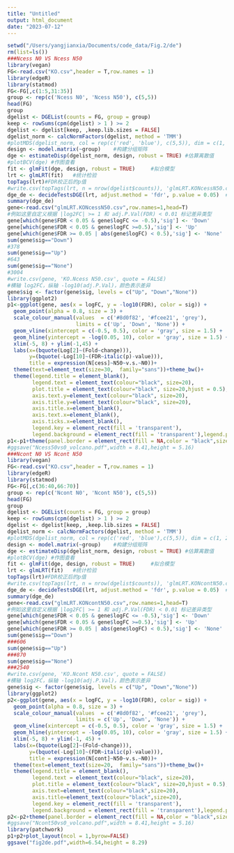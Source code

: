```yaml
---
title: "Untitled"
output: html_document
date: "2023-07-12"
---
```



```r
setwd("/Users/yangjianxia/Documents/code_data/Fig.2/de")
rm(list=ls())
###Ncess N0 VS Ncess N50
library(vegan)
FG<-read.csv("KO.csv",header = T,row.names = 1)
library(edgeR)
library(statmod)
FG<-FG[,c(1:5,31:35)]
group <- rep(c('Ncess N0', 'Ncess N50'), c(5,5))
head(FG)
group
dgelist <- DGEList(counts = FG, group = group)
keep <- rowSums(cpm(dgelist) > 1 ) >= 2
dgelist <- dgelist[keep, ,keep.lib.sizes = FALSE]
dgelist_norm <- calcNormFactors(dgelist, method = 'TMM')
#plotMDS(dgelist_norm, col = rep(c('red', 'blue'), c(5,5)), dim = c(1, 2))
design <- model.matrix(~group)    #构建分组矩阵
dge <- estimateDisp(dgelist_norm, design, robust = TRUE) #估算离散值
#plotBCV(dge) #作图查看
fit <- glmFit(dge, design, robust = TRUE)     #拟合模型
lrt <- glmLRT(fit)   #统计检验
topTags(lrt)#FDR校正后的p值
#write.csv(topTags(lrt, n = nrow(dgelist$counts)), 'glmLRT.KONcessN50.csv', quote = FALSE) 
dge_de <- decideTestsDGE(lrt, adjust.method = 'fdr', p.value = 0.05)  #查看默认方法获得的差异基因
summary(dge_de)
gene<-read.csv("glmLRT.KONcessN50.csv",row.names=1,head=T)
#例如这里自定义根据 |log2FC| >= 1 和 adj.P.Val(FDR) < 0.01 标记差异类型
gene[which(gene$FDR < 0.05 & gene$logFC <= -0.5),'sig'] <- 'Down'
gene[which(gene$FDR < 0.05 & gene$logFC >=0.5),'sig'] <- 'Up'
gene[which(gene$FDR >= 0.05 | abs(gene$logFC) < 0.5),'sig'] <- 'None'
sum(gene$sig=="Down")
#378
sum(gene$sig=="Up")
#643
sum(gene$sig=="None")
#3004
#write.csv(gene, 'KO.Ncess N50.csv', quote = FALSE) 
#横轴 log2FC，纵轴 -log10(adj.P.Val)，颜色表示差异
gene$sig <- factor(gene$sig, levels = c("Up", "Down","None"))
library(ggplot2)
p1<-ggplot(gene, aes(x = logFC, y = -log10(FDR), color = sig)) +
  geom_point(alpha = 0.8, size = 3) +
  scale_colour_manual(values  = c('#8d0f82', '#fcee21', 'grey'), 
                      limits = c('Up', 'Down', 'None')) +
  geom_vline(xintercept = c(-0.5, 0.5), color = 'gray', size = 1.5) +
  geom_hline(yintercept = -log(0.05, 10), color = 'gray', size = 1.5) +
  xlim(-5, 8) + ylim(-1,45) +
  labs(x=(bquote(Log[2]~(Fold~change))),
       y=(bquote(-Log[10]~(FDR~italic(p)-value))),
       title = expression(N[cess]~N50~v.s.~N0))+
  theme(text=element_text(size=30,  family="sans"))+theme_bw()+
  theme(legend.title = element_blank(),
        legend.text = element_text(colour="black", size=20),
        plot.title = element_text(colour="black", size=20,hjust = 0.5),
        axis.text.y=element_text(colour="black", size=20),
        axis.title.y=element_text(colour="black", size=20),
        axis.title.x=element_blank(),
        axis.text.x=element_blank(),
        axis.ticks.x=element_blank(),
        legend.key = element_rect(fill = 'transparent'),
        legend.background = element_rect(fill = 'transparent'),legend.position = c(0.78, 0.78))
p1<-p1+theme(panel.border = element_rect(fill = NA,color = "black",size=1.5,linetype = "solid"))
#ggsave("Ncess50vs0_volcano.pdf",width = 8.41,height = 5.16)
###Ncont N0 VS Ncont N50
library(vegan)
FG<-read.csv("KO.csv",header = T,row.names = 1)
library(edgeR)
library(statmod)
FG<-FG[,c(36:40,66:70)]
group <- rep(c('Ncont N0', 'Ncont N50'), c(5,5))
head(FG)
group
dgelist <- DGEList(counts = FG, group = group)
keep <- rowSums(cpm(dgelist) > 1 ) >= 2
dgelist <- dgelist[keep, ,keep.lib.sizes = FALSE]
dgelist_norm <- calcNormFactors(dgelist, method = 'TMM')
#plotMDS(dgelist_norm, col = rep(c('red', 'blue'),c(5,5)), dim = c(1, 2))
design <- model.matrix(~group)    #构建分组矩阵
dge <- estimateDisp(dgelist_norm, design, robust = TRUE) #估算离散值
#plotBCV(dge) #作图查看
fit <- glmFit(dge, design, robust = TRUE)     #拟合模型
lrt <- glmLRT(fit)   #统计检验
topTags(lrt)#FDR校正后的p值
#write.csv(topTags(lrt, n = nrow(dgelist$counts)), 'glmLRT.KONcontN50.csv', quote = FALSE) 
dge_de <- decideTestsDGE(lrt, adjust.method = 'fdr', p.value = 0.05)  #查看默认方法获得的差异基因
summary(dge_de)
gene<-read.csv("glmLRT.KONcontN50.csv",row.names=1,head=T)
#例如这里自定义根据 |log2FC| >= 1 和 adj.P.Val(FDR) < 0.01 标记差异类型
gene[which(gene$FDR < 0.05 & gene$logFC <= -0.5),'sig'] <- 'Down'
gene[which(gene$FDR < 0.05 & gene$logFC >=0.5),'sig'] <- 'Up'
gene[which(gene$FDR >= 0.05 | abs(gene$logFC) < 0.5),'sig'] <- 'None'
sum(gene$sig=="Down")
###606
sum(gene$sig=="Up")
###870
sum(gene$sig=="None")
###2540
#write.csv(gene, 'KO.Ncont N50.csv', quote = FALSE) 
#横轴 log2FC，纵轴 -log10(adj.P.Val)，颜色表示差异
gene$sig <- factor(gene$sig, levels = c("Up", "Down","None"))
library(ggplot2)
p2<-ggplot(gene, aes(x = logFC, y = -log10(FDR), color = sig)) +
  geom_point(alpha = 0.8, size = 3) +
  scale_colour_manual(values  = c('#8d0f82', '#fcee21', 'grey'), 
                      limits = c('Up', 'Down', 'None')) +
  geom_vline(xintercept = c(-0.5, 0.5), color = 'gray', size = 1.5) +
  geom_hline(yintercept = -log(0.05, 10), color = 'gray', size = 1.5) +
  xlim(-5, 8) + ylim(-1, 45) +
  labs(x=(bquote(Log[2]~(Fold~change))),
       y=(bquote(-Log[10]~(FDR~italic(p)-value))),
       title = expression(N[cont]~N50~v.s.~N0))+
  theme(text=element_text(size=20,  family="sans"))+theme_bw()+
  theme(legend.title = element_blank(),
        legend.text = element_text(colour="black", size=20),
        plot.title = element_text(colour="black", size=20,hjust = 0.5),
        axis.text=element_text(colour="black",size=20),
        axis.title=element_text(colour="black",size=20),
        legend.key = element_rect(fill = 'transparent'),
        legend.background = element_rect(fill = 'transparent'),legend.position = c(0.78, 0.78))
p2<-p2+theme(panel.border = element_rect(fill = NA,color = "black",size=1.5,linetype = "solid"))
#ggsave("Ncont50vs0_volcano.pdf",width = 8.41,height = 5.16)
library(patchwork)
p1+p2+plot_layout(ncol = 1,byrow=FALSE)
ggsave("fig2de.pdf",width=6.54,height = 8.29)
```


